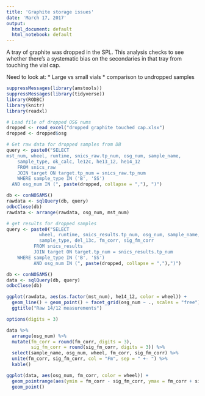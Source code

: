 ```yaml
---
title: 'Graphite storage issues'
date: 'March 17, 2017'
output:
  html_document: default
  html_notebook: default
---
```


A tray of graphite was dropped in the SPL. This analysis checks to see
whether there's a systematic bias on the secondaries in that tray from
touching the vial cap.

Need to look at:
* Large vs small vials
* comparison to undropped samples

```r
suppressMessages(library(amstools))
suppressMessages(library(tidyverse))
library(RODBC)
library(knitr)
library(readxl)
```

```r

# Load file of dropped OSG nums
dropped <- read_excel("dropped graphite touched cap.xlsx")
dropped <- dropped$osg

# Get raw data for dropped samples from DB
query <- paste0("SELECT
mst_num, wheel, runtime, snics_raw.tp_num, osg_num, sample_name, 
	sample_type, ok_calc, le12c, he13_12, he14_12
	FROM snics_raw
	JOIN target ON target.tp_num = snics_raw.tp_num
	WHERE sample_type IN ('B', 'SS')
  AND osg_num IN (", paste(dropped, collapse = ","), ")")

db <- conNOSAMS()
rawdata <- sqlQuery(db, query)
odbcClose(db)
rawdata <- arrange(rawdata, osg_num, mst_num)

# get results for dropped samples
query <- paste0("SELECT
            wheel, runtime, snics_results.tp_num, osg_num, sample_name, 
            sample_type, del_13c, fm_corr, sig_fm_corr
          FROM snics_results
          JOIN target ON target.tp_num = snics_results.tp_num
	WHERE sample_type IN ('B', 'SS')
          AND osg_num IN (", paste(dropped, collapse = ","),")")

db <- conNOSAMS()
data <- sqlQuery(db, query)
odbcClose(db)

```


```r
ggplot(rawdata, aes(as.factor(mst_num), he14_12, color = wheel)) +
  geom_line() + geom_point() + facet_grid(osg_num ~ ., scales = "free") +
  ggtitle("Raw 14/12 measurements")
```

```r
options(digits = 3)

data %>% 
  arrange(osg_num) %>% 
  mutate(fm_corr = round(fm_corr, digits = 3), 
         sig_fm_corr = round(sig_fm_corr, digits = 3)) %>%
  select(sample_name, osg_num, wheel, fm_corr, sig_fm_corr) %>%
  unite(fm_corr, sig_fm_corr, col = "Fm", sep = " +- ") %>%
  kable()

ggplot(data, aes(osg_num, fm_corr, color = wheel)) +
  geom_pointrange(aes(ymin = fm_corr - sig_fm_corr, ymax = fm_corr + sig_fm_corr)) + 
  geom_point() 

```

